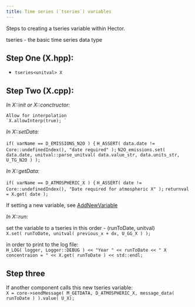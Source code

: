 ```yaml
---
title: Time series (`tseries`) variables
---
```


Steps to creating a tseries variable within Hector.  

tseries - the basic time series data type  


Step One (X.hpp):
------------
 * `tseries<unitval> X`  

Step Two (X.cpp):
---------  
_In X::init or X::conctructor:_  

	Allow for interpolation  
	`X.allowInterp(true); ` 

_In X::setData:_ 

`if( varName == D_EMISSIONS_N2O ) {`
            `H_ASSERT( data.date != Core::undefinedIndex(), "date required" );`
            `N2O_emissions.set( data.date, unitval::parse_unitval( data.value_str, data.units_str, U_TG_N2O ) );`
        
_In X::getData:_  

`if( varName == D_ATMOSPHERIC_X ) {`
        `H_ASSERT( date != Core::undefinedIndex(), "Date required for atmospheric X" );`
        `returnval = X.get( date );`

If setting a new variable, see [AddNewVariable](AddNewVariable.html)

_In X::run:_  

set the variable to a tseries in this order - (runToDate, unitval)  
   `X.set( runToDate, unitval( previous_x + dx, U_GG_X ) );`  

in order to print to the log file:   
` H_LOG( logger, Logger::DEBUG ) << "Year " << runToDate << " X concentraion = " << X.get( runToDate ) << std::endl;`

Step three
----------
If another component calls this new tseries variable:  
`X = core->sendMessage( M_GETDATA, D_ATMOSPHERIC_X, message_data( runToDate ) ).value( U_X);`
